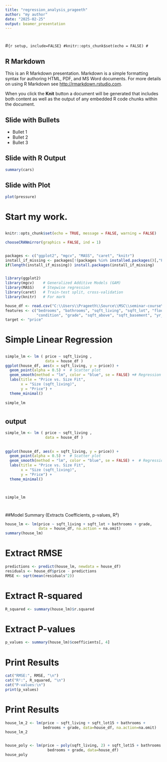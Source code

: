 ```yaml
---
title: "regression_analysis_prageeth"
author: "my author"
date: "2025-02-25"
output: beamer_presentation
---
```

#
#```{r setup, include=FALSE}
#knitr::opts_chunk$set(echo = FALSE)
#```

## R Markdown

This is an R Markdown presentation. Markdown is a simple formatting syntax for authoring HTML, PDF, and MS Word documents. For more details on using R Markdown see <http://rmarkdown.rstudio.com>.

When you click the **Knit** button a document will be generated that includes both content as well as the output of any embedded R code chunks within the document.

## Slide with Bullets

- Bullet 1
- Bullet 2
- Bullet 3

## Slide with R Output

```r
summary(cars)
```

## Slide with Plot

```r
plot(pressure)
```








# Start my work.

##
```r
knitr::opts_chunk$set(echo = TRUE, message = FALSE, warning = FALSE)

chooseCRANmirror(graphics = FALSE, ind = 1)


packages <- c("ggplot2", "mgcv", "MASS", "caret", "knitr")
install_if_missing <- packages[!(packages %in% installed.packages()[,"Package"])]
if(length(install_if_missing)) install.packages(install_if_missing)


library(ggplot2)
library(mgcv)    # Generalized Additive Models (GAM)
library(MASS)    # Stepwise regression
library(caret)   # Train-test split, cross-validation
library(knitr)   # For mark
```



```r
house_df <- read.csv("C:\\Users\\Prageeth\\Source\\MSC\\seminar-course\\advanced-regression-kc\\kc_house_data.csv", stringsAsFactors = TRUE)
features <- c("bedrooms", "bathrooms", "sqft_living", "sqft_lot", "floors", 
              "condition", "grade", "sqft_above", "sqft_basement", "yr_built")
target <- "price"
```


# Simple Linear Regression
##
```r
simple_lm <- lm ( price ~ sqft_living ,
                  data = house_df )
ggplot(house_df, aes(x = sqft_living, y = price)) +
  geom_point(alpha = 0.5) +  # Scatter plot
  geom_smooth(method = "lm", color = "blue", se = FALSE) +# Regression line
  labs(title = "Price vs. Size Fit",
       x = "Size (sqft_living)",
       y = "Price") +
  theme_minimal()
  
simple_lm
```


#
## output

```r
simple_lm <- lm ( price ~ sqft_living ,
                  data = house_df )
                  
                  
ggplot(house_df, aes(x = sqft_living, y = price)) +
  geom_point(alpha = 0.5) +  # Scatter plot
  geom_smooth(method = "lm", color = "blue", se = FALSE) +  # Regression line
  labs(title = "Price vs. Size Fit",
       x = "Size (sqft_living)",
       y = "Price") +
  theme_minimal()
  
  
```

```r

simple_lm
```


#
##Model Summary (Extracts Coefficients, p-values, R²)

```r
house_lm <- lm(price ~ sqft_living + sqft_lot + bathrooms + grade, 
               data = house_df, na.action = na.omit)
summary(house_lm)
```

# 


# Extract RMSE
```r
predictions <- predict(house_lm, newdata = house_df)
residuals <- house_df$price - predictions
RMSE <- sqrt(mean(residuals^2))
```

# Extract R-squared
```r
R_squared <- summary(house_lm)$r.squared
```

# Extract P-values
```r
p_values <- summary(house_lm)$coefficients[, 4]
```

# Print Results
```r
cat("RMSE:", RMSE, "\n")
cat("R²:", R_squared, "\n")
cat("P-values:\n")
print(p_values)
```

# Print Results
```r
house_lm_2 <- lm(price ~ sqft_living + sqft_lot15 + bathrooms +
                 bedrooms + grade, data=house_df, na.action=na.omit)
house_lm_2


house_poly <- lm(price ~ poly(sqft_living, 2) + sqft_lot15 + bathrooms +
                   bedrooms + grade, data=house_df)
house_poly

```
